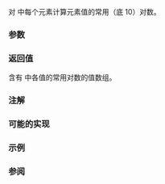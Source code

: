 {{cpp/title|log10{{small|(std::valarray)}}}}
{{cpp/numeric/valarray/navbar}}
{{ddcl|header=valarray|1=
template&lt; class T &gt;
valarray&lt;T&gt; log10( const valarray&lt;T&gt;&amp; va );
}}

对 {{c|va}} 中每个元素计算元素值的常用（底 10）对数。

===参数===
{{par begin}}
{{par|va|要应用操作到的值数组}}
{{par end}}

===返回值===
含有 {{c|va}} 中各值的常用对数的值数组。

===注解===
{{cpp/numeric/valarray/notes unq|log10}}

{{cpp/numeric/valarray/notes ret|log10}}

===可能的实现===
{{cpp/numeric/valarray/impl|log10}}

===示例===
{{example
|code=
#include &lt;cmath&gt;
#include &lt;iomanip&gt;
#include &lt;iostream&gt;
#include &lt;valarray&gt;

void show(char const* title, const std::valarray&lt;float&gt;&amp; va)
{
    std::cout &lt;&lt; title &lt;&lt; " : " &lt;&lt; std::right;
    for (float x : va)
        std::cout &lt;&lt; std::setw(6) &lt;&lt; x;
    std::cout &lt;&lt; '\n';
}

int main()
{
    const std::valarray&lt;float&gt; n{-2.f, -1.f, 0.f, 1.f, 2.f, 3.f, INFINITY};
    const std::valarray&lt;float&gt; pow10{std::pow(10.f, n)};
    const std::valarray&lt;float&gt; log10_pow10{std::log10(pow10)};

    show("n      ", n);
    show("10ⁿ    ", pow10);
    show("lg(10ⁿ)", log10_pow10);
}
|output=
n       :     -2    -1     0     1     2     3   inf
10ⁿ     :   0.01   0.1     1    10   100  1000   inf
lg(10ⁿ) :     -2    -1     0     1     2     3   inf
}}

===参阅===
{{dsc begin}}
{{dsc inc|cpp/numeric/valarray/dsc log}}
{{dsc inc|cpp/numeric/math/dsc log10}}
{{dsc inc|cpp/numeric/complex/dsc log10}}
{{dsc end}}

{{langlinks|de|en|es|fr|it|ja|pt|ru}}